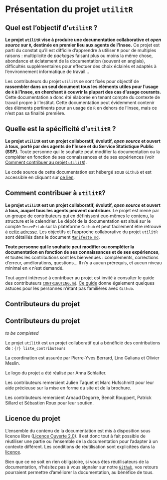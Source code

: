 # Présentation du projet `utilitR`

## Quel est l'objectif d'`utilitR` ?

**Le projet `utilitR` vise à produire une documentation collaborative et _open source_ sur `R`, destinée en premier lieu aux agents de l'Insee.** Ce projet est parti du constat qu'il est difficile d'apprendre à utiliser `R` pour de multiples raisons : multiplicité de _packages_ faisant plus ou moins la même chose, abondance et éclatement de la documentation (souvent en anglais), difficultés supplémentaires pour effectuer des choix éclairés et adaptés à l'environnement informatique de travail...

Les contributeurs du projet `utilitR` se sont fixés pour objectif de **rassembler  dans un seul document tous les éléments utiles pour l'usage de `R` à l'Insee, en cherchant à couvrir la plupart des cas d'usage courants.** Cette documentation a donc été élaborée en tenant compte du contexte de travail propre à l'Institut. Cette documentation peut évidemment contenir des éléments pertinents pour un usage de `R` en dehors de l'Insee, mais ce n'est pas sa finalité première.

## Quelle est la spécificité d'`utilitR` ?

**Le projet `utilitR` est un projet collaboratif, évolutif, *open source* et ouvert à tous, porté par des agents de l'Insee et du Service Statistique Public (SSP).**
Toute personne qui le souhaite peut modifier la documentation ou la compléter en fonction de ses connaissances et de ses expériences (voir [Comment contribuer au projet `utilitR`](#contribuer)).

Le code source de cette documentation est hébergé sous `Github` et est accessible en cliquant sur [ce lien](https://github.com/InseeFrLab/utilitR).

## Comment contribuer à `utilitR`? {#contribuer}

**Le projet `utilitR` est un projet collaboratif, évolutif, *open source* et ouvert à tous, auquel tous les agents peuvent contribuer.** Le projet est mené par un groupe de contributeurs qui en définissent eux-mêmes le contenu, la structure et le calendrier.
Le dépôt de la documentation est situé sur le compte `InseeFrLab` sur la plateforme `Github` et peut
facilement être retrouvé à [cette adresse](https://github.com/InseeFrLab/utilitR).
Les objectifs et l'approche collaborative du projet `utilitR` sont détaillés dans le document [`Manifeste.md`](https://github.com/InseeFrLab/utilitR/blob/master/Manifeste.md).

**Toute personne qui le souhaite peut modifier ou compléter la documentation en fonction de ses connaissances et de ses expériences**, et toutes les contributions sont les bienvenues : compléments, corrections d'erreur, améliorations, questions... Il n'y a aucun prérequis, et aucun niveau minimal en `R` n'est demandé.

Tout agent intéressé à contribuer au projet est invité à consulter le guide des contributeurs [`CONTRIBUTING.md`](https://github.com/InseeFrLab/utilitR/blob/master/CONTRIBUTING.md).
[Ce guide](https://github.com/InseeFrLab/utilitR/blob/master/CONTRIBUTING.md)
donne également quelques astuces pour les personnes n'étant pas familières 
avec `Github`.

## Contributeurs du projet

::: {.callout-note}

## Contributeurs du projet

<!-- Ce chunk est indispensable pour que le code inline fonctionne -->
<!-- cf https://github.com/quarto-dev/quarto-cli/discussions/4855 -->

_to be completed_

Le projet `utilitR` est un projet collaboratif qui a bénéficié des contributions de : `{r} liste_contributeurs`

La coordination est assurée par Pierre-Yves Berrard, Lino Galiana et Olivier Meslin.

Le logo du projet a été réalisé par Anna Schlaifer.

Les contributeurs remercient Julien Taquet et Marc Hufschmitt pour leur
aide précieuse sur la mise en forme du site et de la brochure.

Les contributeurs remercient Arnaud Degorre, Benoît Rouppert, Patrick Sillard
et Sébastien Roux pour leur soutien.
:::

## Licence du projet

L'ensemble du contenu de la documentation est mis à disposition sous
licence libre ([Licence Ouverte 2.0](https://github.com/InseeFrLab/utilitR/blob/master/LICENSE.md)).
Il est donc tout à fait possible de réutiliser une partie ou l'ensemble de la documentation
pour l'adapter à un contexte différent. Les conditions de réutilisation sont explicitées
dans la [licence](https://github.com/InseeFrLab/utilitR/blob/master/LICENSE.md).

Bien que ce ne soit en rien obligatoire,
si vous êtes réutilisateurs de la documentation, n'hésitez pas à vous signaler sur notre [`Github`](https://github.com/InseeFrLab),
vos retours pourraient permettre d'améliorer la documentation, au bénéfice de tous. 
